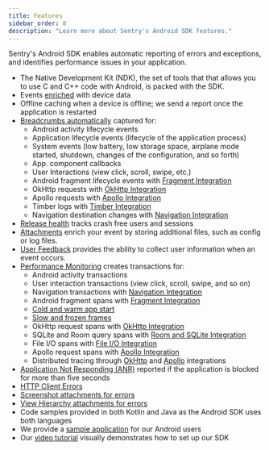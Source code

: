 ```yaml
---
title: Features
sidebar_order: 0
description: "Learn more about Sentry's Android SDK features."
---
```


<Note>

Sentry's Android SDK enables automatic reporting of errors and exceptions, and identifies performance issues in your application.

</Note>

- The Native Development Kit (NDK), the set of tools that that allows you to use C and C++ code with Android, is packed with the SDK.
- Events [enriched](/platforms/android/enriching-events/context/) with device data
- Offline caching when a device is offline; we send a report once the application is restarted
- [Breadcrumbs automatically](/platforms/android/enriching-events/breadcrumbs/#automatic-breadcrumbs) captured for:
  - Android activity lifecycle events
  - Application lifecycle events (lifecycle of the application process)
  - System events (low battery, low storage space, airplane mode started, shutdown, changes of the configuration, and so forth)
  - App. component callbacks
  - User Interactions (view click, scroll, swipe, etc.)
  - Android fragment lifecycle events with [Fragment Integration](/platforms/android/configuration/integrations/fragment/)
  - OkHttp requests with [OkHttp Integration](/platforms/android/configuration/integrations/okhttp/)
  - Apollo requests with [Apollo Integration](/platforms/android/configuration/integrations/apollo/)
  - Timber logs with [Timber Integration](/platforms/android/configuration/integrations/timber/)
  - Navigation destination changes with [Navigation Integration](/platforms/android/configuration/integrations/navigation/)
- [Release health](/product/releases/health/) tracks crash free users and sessions
- [Attachments](/platforms/android/enriching-events/attachments/) enrich your event by storing additional files, such as config or log files.
- [User Feedback](/platforms/android/enriching-events/user-feedback/) provides the ability to collect user information when an event occurs.
- [Performance Monitoring](/product/performance/) creates transactions for:
    - Android activity transactions
    - User interaction transactions (view click, scroll, swipe, and so on)
    - Navigation transactions with [Navigation Integration](/platforms/android/configuration/integrations/navigation/)
    - Android fragment spans with [Fragment Integration](/platforms/android/configuration/integrations/fragment/)
    - [Cold and warm app start](/platforms/android/performance/instrumentation/automatic-instrumentation/#app-start-instrumentation)
    - [Slow and frozen frames](/platforms/android/performance/instrumentation/automatic-instrumentation/#slow-and-frozen-frames)
    - OkHttp request spans with [OkHttp Integration](/platforms/android/configuration/integrations/okhttp/)
    - SQLite and Room query spans with [Room and SQLite Integration](/platforms/android/configuration/integrations/room-and-sqlite/)
    - File I/O spans with [File I/O Integration](/platforms/android/configuration/integrations/file-io/)
    - Apollo request spans with [Apollo Integration](/platforms/android/configuration/integrations/apollo/)
    - Distributed tracing through [OkHttp](/platforms/android/configuration/integrations/okhttp/) and [Apollo](/platforms/android/configuration/integrations/apollo/) integrations
- [Application Not Responding (ANR)](/platforms/android/configuration/app-not-respond/) reported if the application is blocked for more than five seconds
- [HTTP Client Errors](/platforms/android/configuration/integrations/okhttp/#http-client-errors)
- [Screenshot attachments for errors](/platforms/android/enriching-events/screenshots/)
- [View Hierarchy attachments for errors](/platforms/android/enriching-events/viewhierarchy/)
- Code samples provided in both Kotlin and Java as the Android SDK uses both languages
- We provide a [sample application](https://github.com/getsentry/sentry-java/tree/master/sentry-samples/sentry-samples-android) for our Android users
- Our [video tutorial](/platforms/android/android-video/) visually demonstrates how to set up our SDK
